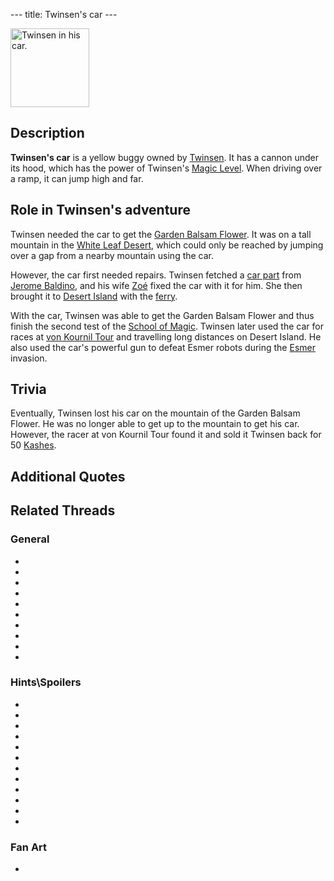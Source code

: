 ---
title: Twinsen's car
---

{{twinsunica import}}{{Infobox Transport
 |image=
}}

[[Image:Twincar.gif|right|126px|thumb|Twinsen in his car.]]
{{Quote
 |The car's not working. Zoé said there's still a part she needs. She asked Baldino to make it for her.
 |character=Twinsen
 |building=Twinsen's house
 |island=Citadel Island
 |planet=twinsun
 |quoteid=1125}}

==Description==
'''Twinsen's car''' is a yellow buggy owned by [[Twinsen]]. It has a cannon under its hood, which has the power of Twinsen's [[Magic Ball|Magic Level]]. When driving over a ramp, it can jump high and far.

==Role in Twinsen's adventure==
Twinsen needed the car to get the [[Garden Balsam Flower]]. It was on a tall mountain in the [[White Leaf Desert]], which could only be reached by jumping over a gap from a nearby mountain using the car. 

However, the car first needed repairs. Twinsen fetched a [[car part]] from [[Jerome Baldino]], and his wife [[Zoé]] fixed the car with it for him. She then brought it to [[Desert Island]] with the [[ferry]].

With the car, Twinsen was able to get the Garden Balsam Flower and thus finish the second test of the [[School of Magic]]. Twinsen later used the car for races at [[von Kournil Tour]] and travelling long distances on Desert Island. He also used the car's powerful gun to defeat Esmer robots during the [[Esmer]] invasion.

==Trivia==
Eventually, Twinsen lost his car on the mountain of the Garden Balsam Flower. He was no longer able to get up to the mountain to get his car. However, the racer at von Kournil Tour found it and sold it Twinsen back for 50 [[Kash]]es.

==Additional Quotes==
{{Quote
 |Twinsen, if you want to try out the car, just go to the racetrack or the desert. As long as I'm here, I'm going to catch up on a little shopping. I'll meet you back at the house.
 |character=Zoé
 |island=Desert Island
 |planet=twinsun
 |quoteid=1438}}

==Related Threads==
===General===
* {{thread|id=11884|title=Sceen changing bug.}}
* {{thread|id=11363|title=Yet another LBA 2 car bug}}
* {{thread|id=11024|title=some fun stuff and tips}}
* {{thread|id=7863|title=I just wanna drive :(}}
* {{thread|id=5936|title=Found the answer to the car bug}}
* {{thread|id=5184|title=Twinsen & Zoe again}}
* {{thread|id=4551|title=Stupid Car}}
* {{thread|id=1353|title=Women mechanics...? HAH!}}
* {{thread|id=368|title=Little Big Adventure 2}}
* {{thread|id=134|title=car crazyness}}
===Hints\Spoilers===
* {{thread|id=10843|title=My cars stuck!}}
* {{thread|id=4131|title=Losing the car... (LBA2)}}
* {{thread|id=7563|title=Destroy your car!}}
* {{thread|id=7029|title=a car problem}}
* {{thread|id=6611|title=Cool LBA 2 secret!}}
* {{thread|id=5643|title=I cannot get out of magic school.....}}
* {{thread|id=3835|title=Has anybody got into the city, and the graveyard with the car in LBA 2?}}
* {{thread|id=3557|title=Twinsens Car:LBA2}}
* {{thread|id=1912|title=Steering Twinsen's car}}
* {{thread|id=1618|title=Buying a car?}}
* {{thread|id=1342|title=Car in Cemetary, EDIT --> And Bald Mountain!!!}}
* {{thread|id=1437|title=If...}}
===Fan Art===
* {{post|id=82844|title=Lba3}}